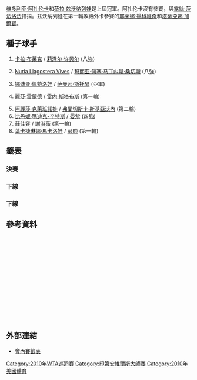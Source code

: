 {{noteTA
|G1=Tennis
|1=zh-hans:圈; zh-hk:圈; zh-tw:輪
|2=zh-hans:半区; zh-hant:半部;
|3=zh-hans:半决赛; zh-hk:準決賽; zh-tw:四強;
|4=zh-hans:四分之一决赛; zh-hk:半準決賽; zh-tw:八強;
}}

{{TennisEvents|2010|法國巴黎銀行公開賽|
| defchamp = {{flagicon|BLR}} [[维多利亚·阿扎伦卡|维多利亚·阿扎伦卡]] <br> {{flagicon|RUS}} [[薇拉·兹沃纳列娃|薇拉·兹沃纳列娃]]
| champ = {{flagicon|CZE}} [[克薇塔·佩斯克|克薇塔·佩斯克]] <br> {{flagicon|SLO}} [[卡塔琳娜·斯雷博特尼克|卡塔琳娜·斯雷博特尼克]]
| runner = {{flagicon|RUS}} [[娜迪亚·佩特洛娃|娜迪亚·佩特洛娃]] <br> {{flagicon|AUS}} [[萨曼莎·斯托瑟|萨曼莎·斯托瑟]]
| score  = 6–4, 2–6
}}

{{main|2010年法國巴黎銀行公開賽}}

[[维多利亚·阿扎伦卡|维多利亚·阿扎伦卡]]和[[薇拉·兹沃纳列娃|薇拉·兹沃纳列娃]]是上屆冠軍。阿扎伦卡沒有參賽，與[[露絲·莎法洛法|露絲·莎法洛法]]搭擋。兹沃纳列娃在第一輪敗給外卡參賽的[[耶萊娜·揚科維奇|耶萊娜·揚科維奇]]和[[塔蒂亞娜·加爾賓|塔蒂亞娜·加爾賓]]。

==種子球手==
{{col-begin}}
{{col-2}}
# {{flagicon|ZIM}} [[卡拉·布莱克|卡拉·布莱克]] / {{flagicon|USA}} [[莉泽尔·许贝尔|莉泽尔·许贝尔]] (八強)
# {{flagicon|ESP}} [[Nuria_Llagostera_Vives|Nuria Llagostera Vives]] / {{flagicon|ESP}} [[玛丽亚·何塞·马丁内斯·桑切斯|玛丽亚·何塞·马丁内斯·桑切斯]] (八強)
# {{flagicon|RUS}} [[娜迪亚·佩特洛娃|娜迪亚·佩特洛娃]] / {{flagicon|AUS}} [[萨曼莎·斯托瑟|萨曼莎·斯托瑟]] (亞軍)
# {{flagicon|USA}} [[麗莎·雷蒙德|麗莎·雷蒙德]] / {{flagicon|AUS}} [[雷内·斯塔布斯|雷内·斯塔布斯]] (第一輪)
{{col-2}}
<ol start="5">
<li> {{flagicon|RUS}} [[阿麗莎·克萊班諾娃|阿麗莎·克萊班諾娃]] / {{flagicon|ITA}} [[弗蘭切斯卡·斯基亞沃內|弗蘭切斯卡·斯基亞沃內]] (第二輪)
<li> {{flagicon|USA}} [[比丹妮·瑪迪克-辛特斯|比丹妮·瑪迪克-辛特斯]] / {{flagicon|CHN}} [[晏紫|晏紫]] (四強)
<li> {{flagicon|TPE}} [[莊佳容|莊佳容]] / {{flagicon|TPE}} [[謝淑薇|謝淑薇]] (第一輪)
<li> {{flagicon|RUS}} [[葉卡捷琳娜·馬卡洛娃|葉卡捷琳娜·馬卡洛娃]] / {{flagicon|CHN}} [[彭帥|彭帥]] (第一輪)
</ol>
{{col-end}}

==籤表==
{{Draw key}}

===決賽===
{{4TeamBracket-Tennis3-v2
| RD1=四強
| RD2=決賽

| team-width=170

| RD1-seed1= 
| RD1-team1={{flagicon|TPE}} [[詹詠然|詹]]<br> {{flagicon|CHN}} [[鄭潔|鄭]]
| RD1-score1-1='''6
| RD1-score1-2=3
| RD1-score1-3=[4]
| RD1-seed2= 
| RD1-team2={{flagicon|CZE}} '''[[克薇塔·佩斯克|佩斯克]] <br> {{flagicon|SLO}} [[卡塔琳娜·斯雷博特尼克|斯雷博特尼克]]
| RD1-score2-1=1
| RD1-score2-2='''6
| RD1-score2-3='''[10]

| RD1-seed3=3
| RD1-team3={{flagicon|RUS}} '''[[娜迪亚·佩特洛娃|佩特洛娃]] <br> {{flagicon|AUS}} [[萨曼莎·斯托瑟|斯托瑟]]
| RD1-score3-1='''6
| RD1-score3-2='''6
| RD1-score3-3= 
| RD1-seed4=6
| RD1-team4={{flagicon|USA}} [[比丹妮·瑪迪克-辛特斯|瑪迪克-辛特斯]] <br> {{flagicon|CHN}} [[晏紫|晏]]
| RD1-score4-1=3
| RD1-score4-2=2
| RD1-score4-3= 

| RD2-seed1= 
| RD2-team1='''{{flagicon|CZE}} [[克薇塔·佩斯克|佩斯克]] <br> {{flagicon|SLO}} [[卡塔琳娜·斯雷博特尼克|斯雷博特尼克]]
| RD2-score1-1='''6
| RD2-score1-2=2
| RD2-score1-3='''[10]
| RD2-seed2=3
| RD2-team2={{flagicon|RUS}} [[娜迪亚·佩特洛娃|佩特洛娃]] <br> {{flagicon|AUS}} [[萨曼莎·斯托瑟|斯托瑟]]
| RD2-score2-1=4
| RD2-score2-2='''6
| RD2-score2-3=[5]
}}

===下線===
{{16TeamBracket-Compact-Tennis3-Byes
| RD1=第一輪
| RD2=第二輪
| RD3=八強
| RD4=四強

| RD1-seed01=1
| RD1-team01={{flagicon|ZIM}} '''[[卡拉·布莱克|布莱克]] <br> {{flagicon|USA}} [[莉泽尔·许贝尔|许贝尔]]'''
| RD1-score01-1=3
| RD1-score01-2='''6
| RD1-score01-3='''[11]
| RD1-seed02= 
| RD1-team02={{flagicon|ITA}} [[Sara_Errani|S Errani]] <br> {{flagicon|ISR}} [[Shahar_Pe'er|S Pe'er]] 
| RD1-score02-1='''6
| RD1-score02-2=2
| RD1-score02-3=[9]

| RD1-seed03= 
| RD1-team03='''{{flagicon|UZB}} [[Akgul_Amanmuradova|A Amanmuradova]]<br> {{flagicon|BLR}} [[Darya_Kustova|D Kustova]]'''
| RD1-score03-1='''6
| RD1-score03-2=1
| RD1-score03-3='''[10]
| RD1-seed04= 
| RD1-team04={{flagicon|BLR}} [[Olga_Govortsova|O Govortsova]]<br> {{flagicon|BLR}} [[Tatiana_Poutchek|T Poutchek]] 
| RD1-score04-1=1
| RD1-score04-2='''6
| RD1-score04-3=[5]

| RD1-seed05= 
| RD1-team05='''{{flagicon|GBR}} [[Sarah_Borwell|S Borwell]] <br> {{flagicon|USA}} [[Raquel_Kops-Jones|R Kops-Jones]]'''
| RD1-score05-1='''7
| RD1-score05-2=4
| RD1-score05-3='''[10]
| RD1-seed06= 
| RD1-team06={{flagicon|ESP}} [[Anabel_Medina_Garrigues|A Medina Garrigues]] <br> {{flagicon|DEN}} [[Caroline_Wozniacki|C Wozniacki]] 
| RD1-score06-1=6<sup>4</sup>
| RD1-score06-2='''6
| RD1-score06-3=[2]

| RD1-seed07= 
| RD1-team07={{flagicon|TPE}} '''[[詹詠然|詹]]<br> {{flagicon|CHN}} [[鄭潔|鄭]]''' 
| RD1-score07-1='''6
| RD1-score07-2='''6
| RD1-score07-3= 
| RD1-seed08=7
| RD1-team08={{flagicon|TPE}} [[莊佳容|莊]]<br> {{flagicon|TPE}} [[謝淑薇|謝]] 
| RD1-score08-1=3
| RD1-score08-2=3
| RD1-score08-3= 

| RD1-seed09=4
| RD1-team09={{flagicon|USA}} [[麗莎·雷蒙德|雷蒙德]] <br> {{flagicon|AUS}} [[雷内·斯塔布斯|斯塔布斯]] 
| RD1-score09-1=4
| RD1-score09-2='''6
| RD1-score09-3=[3]
| RD1-seed10= 
| RD1-team10={{flagicon|RUS}} '''[[Maria_Kirilenko|M Kirilenko]] <br> {{flagicon|POL}} [[Agnieszka_Radwańska|A Radwańska]]'''
| RD1-score10-1='''6
| RD1-score10-2=4
| RD1-score10-3='''[10]

| RD1-seed11= 
| RD1-team11='''{{flagicon|RUS}} [[Vera_Dushevina|V Dushevina]] <br> {{flagicon|AUS}} [[Anastasia_Rodionova|A Rodionova]]'''
| RD1-score11-1='''7
| RD1-score11-2=3
| RD1-score11-3='''[10]
| RD1-seed12= 
| RD1-team12={{flagicon|ESP}} [[Virginia_Ruano_Pascual|V Ruano Pascual]] <br> {{flagicon|USA}} [[Meghann_Shaughnessy|M Shaughnessy]] 
| RD1-score12-1=5
| RD1-score12-2='''6
| RD1-score12-3=[4]

| RD1-seed13= 
| RD1-team13={{flagicon|UKR}} [[Alona_Bondarenko|A Bondarenko]] <br> {{flagicon|KAZ}} [[Galina_Voskoboeva|G Voskoboeva]] 
| RD1-score13-1=4
| RD1-score13-2=1
| RD1-score13-3= 
| RD1-seed14= 
| RD1-team14={{flagicon|CZE}} '''[[克薇塔·佩斯克|佩斯克]] <br> {{flagicon|SLO}} [[卡塔琳娜·斯雷博特尼克|斯雷博特尼克]]''' 
| RD1-score14-1='''6
| RD1-score14-2='''6
| RD1-score14-3= 

| RD1-seed15= 
| RD1-team15='''{{flagicon|RSA}} [[Natalie_Grandin|N Grandin]] <br> {{flagicon|USA}} [[Abigail_Spears|A Spears]]'''
| RD1-score15-1='''6
| RD1-score15-2='''6
| RD1-score15-3= 
| RD1-seed16=8
| RD1-team16={{flagicon|RUS}} [[葉卡捷琳娜·馬卡洛娃|馬卡洛娃]] <br> {{flagicon|CHN}} [[彭帥|彭]] 
| RD1-score16-1=0
| RD1-score16-2=4
| RD1-score16-3= 

| RD2-seed01=1
| RD2-team01='''{{flagicon|ZIM}} [[卡拉·布莱克|布莱克]] <br> {{flagicon|USA}} [[莉泽尔·许贝尔|许贝尔]]'''
| RD2-score01-1='''6
| RD2-score01-2='''6
| RD2-score01-3= 
| RD2-seed02= 
| RD2-team02={{flagicon|UZB}} [[Akgul_Amanmuradova|A Amanmuradova]]<br> {{flagicon|BLR}} [[Darya_Kustova|D Kustova]]
| RD2-score02-1=2
| RD2-score02-2=2
| RD2-score02-3= 

| RD2-seed03= 
| RD2-team03={{flagicon|GBR}} [[Sarah_Borwell|S Borwell]] <br> {{flagicon|USA}} [[Raquel_Kops-Jones|R Kops-Jones]]
| RD2-score03-1=1
| RD2-score03-2=2
| RD2-score03-3= 
| RD2-seed04= 
| RD2-team04='''{{flagicon|TPE}} [[詹詠然|詹]]<br> {{flagicon|CHN}} [[鄭潔|鄭]]'''
| RD2-score04-1='''6
| RD2-score04-2='''6
| RD2-score04-3= 

| RD2-seed05= 
| RD2-team05='''{{flagicon|RUS}} [[Maria_Kirilenko|M Kirilenko]] <br> {{flagicon|POL}} [[Agnieszka_Radwańska|A Radwańska]]
| RD2-score05-1='''6
| RD2-score05-2='''6
| RD2-score05-3= 
| RD2-seed06= 
| RD2-team06={{flagicon|RUS}} [[Vera_Dushevina|V Dushevina]] <br> {{flagicon|AUS}} [[Anastasia_Rodionova|A Rodionova]]
| RD2-score06-1=0
| RD2-score06-2=3
| RD2-score06-3= 

| RD2-seed07= 
| RD2-team07='''{{flagicon|CZE}} [[克薇塔·佩斯克|佩斯克]] <br> {{flagicon|SLO}} [[卡塔琳娜·斯雷博特尼克|斯雷博特尼克]]'''
| RD2-score07-1='''6
| RD2-score07-2='''6
| RD2-score07-3= 
| RD2-seed08= 
| RD2-team08={{flagicon|RSA}} [[Natalie_Grandin|N Grandin]] <br> {{flagicon|USA}} [[Abigail_Spears|A Spears]]
| RD2-score08-1=1
| RD2-score08-2=2
| RD2-score08-3= 

| RD3-seed01=1
| RD3-team01={{flagicon|ZIM}} [[卡拉·布莱克|布莱克]] <br> {{flagicon|USA}} [[莉泽尔·许贝尔|许贝尔]]
| RD3-score01-1=6<sup>5</sup>
| RD3-score01-2=2
| RD3-score01-3= 
| RD3-seed02= 
| RD3-team02={{flagicon|TPE}}''' [[詹詠然|詹]]<br> {{flagicon|CHN}} [[鄭潔|鄭]]
| RD3-score02-1='''7
| RD3-score02-2='''6
| RD3-score02-3= 

| RD3-seed03= 
| RD3-team03={{flagicon|RUS}} [[Maria_Kirilenko|M Kirilenko]] <br> {{flagicon|POL}} [[Agnieszka_Radwańska|A Radwańska]]
| RD3-score03-1='''6
| RD3-score03-2=6<sup>4</sup>
| RD3-score03-3=[5]
| RD3-seed04= 
| RD3-team04={{flagicon|CZE}} '''[[克薇塔·佩斯克|佩斯克]] <br> {{flagicon|SLO}} [[卡塔琳娜·斯雷博特尼克|斯雷博特尼克]]'''
| RD3-score04-1=4
| RD3-score04-2='''7
| RD3-score04-3='''[10]

| RD4-seed01= 
| RD4-team01={{flagicon|TPE}} [[詹詠然|詹]]<br> {{flagicon|CHN}} [[鄭潔|鄭]]
| RD4-score01-1='''6
| RD4-score01-2=3
| RD4-score01-3=[4]
| RD4-seed02= 
| RD4-team02={{flagicon|CZE}} '''[[克薇塔·佩斯克|佩斯克]] <br> {{flagicon|SLO}} [[卡塔琳娜·斯雷博特尼克|斯雷博特尼克]]
| RD4-score02-1=1
| RD4-score02-2='''6
| RD4-score02-3='''[10]
}}

===下線===
{{16TeamBracket-Compact-Tennis3-Byes
| RD1=第一輪
| RD2=第二輪
| RD3=八強
| RD4=四強

| RD1-seed01=5
| RD1-team01='''{{flagicon|RUS}} [[阿麗莎·克萊班諾娃|克萊班諾娃]] <br> {{flagicon|ITA}} [[弗蘭切斯卡·斯基亞沃內|斯基亞沃內]] 
| RD1-score01-1='''6
| RD1-score01-2='''7
| RD1-score01-3= 
| RD1-seed02=WC
| RD1-team02={{flagicon|USA}} [[Melanie_Oudin|M Oudin]] <br> {{flagicon|USA}} [[Shenay_Perry|S Perry]] 
| RD1-score02-1=4
| RD1-score02-2=5
| RD1-score02-3= 

| RD1-seed03= 
| RD1-team03={{flagicon|POL}} [[Klaudia_Jans|K Jans]] <br> {{flagicon|POL}} [[Alicja_Rosolska|A Rosolska]] 
| RD1-score03-1=4
| RD1-score03-2=3
| RD1-score03-3= 
| RD1-seed04= 
| RD1-team04='''{{Nowrap|{{flagicon|CZE}} [[Iveta_Benešová|I Benešová]]<br> {{flagicon|CZE}} [[Barbora_Záhlavová-Strýcová|B Záhlavová-Strýcová]]}}'''
| RD1-score04-1='''6
| RD1-score04-2='''6
| RD1-score04-3= 

| RD1-seed05= 
| RD1-team05='''{{flagicon|CZE}} [[Andrea_Hlaváčková|A Hlaváčková]]<br> {{flagicon|CZE}} [[Lucie_Hradecká|L Hradecká]] 
| RD1-score05-1='''6
| RD1-score05-2='''7
| RD1-score05-3= 
| RD1-seed06= 
| RD1-team06={{flagicon|UKR}} [[Mariya_Koryttseva|M Koryttseva]]<br> {{flagicon|KAZ}} [[Yaroslava_Shvedova|Y Shvedova]]
| RD1-score06-1=3
| RD1-score06-2=6<sup>5</sup>
| RD1-score06-3= 

| RD1-seed07=ALT
| RD1-team07={{flagicon|FRA}} [[Julie_Coin|J Coin]]<br> {{flagicon|CAN}} [[Marie-Ève_Pelletier|M-È Pelletier]] 
| RD1-score07-1=4
| RD1-score07-2=2
| RD1-score07-3= 
| RD1-seed08=3
| RD1-team08='''{{flagicon|RUS}} [[娜迪亚·佩特洛娃|佩特洛娃]] <br> {{flagicon|AUS}} [[萨曼莎·斯托瑟|斯托瑟]]'''
| RD1-score08-1='''6
| RD1-score08-2='''6
| RD1-score08-3= 

| RD1-seed09=6
| RD1-team09='''{{flagicon|USA}} [[比丹妮·瑪迪克-辛特斯|瑪迪克-辛特斯]] <br> {{flagicon|CHN}} [[晏紫|晏]] 
| RD1-score09-1='''7
| RD1-score09-2='''6
| RD1-score09-3= 
| RD1-seed10= 
| RD1-team10={{flagicon|NED}} [[Michaëlla_Krajicek|M Krajicek]] <br> {{flagicon|ROU}} [[Monica_Niculescu|M Niculescu]] 
| RD1-score10-1=6<sup>2</sup>
| RD1-score10-2=2
| RD1-score10-3= 

| RD1-seed11=WC
| RD1-team11={{flagicon|CZE}} [[露絲·莎法洛法|莎法洛法]] <br> {{flagicon|RUS}} [[薇拉·兹沃纳列娃|兹沃纳列娃]] 
| RD1-score11-1=6<sup>4</sup>
| RD1-score11-2=3
| RD1-score11-3= 
| RD1-seed12=WC
| RD1-team12='''{{flagicon|ITA}} [[塔蒂亞娜·加爾賓|加爾賓]] <br> {{flagicon|SRB}} [[耶萊娜·揚科維奇|揚科維奇]]'''
| RD1-score12-1='''7
| RD1-score12-2='''6
| RD1-score12-3= 

| RD1-seed13= 
| RD1-team13='''{{flagicon|ARG}} [[Gisela_Dulko|G Dulko]] <br> {{flagicon|ITA}} [[Flavia_Pennetta|F Pennetta]]'''
| RD1-score13-1=1
| RD1-score13-2='''6
| RD1-score13-3='''[10]
| RD1-seed14= 
| RD1-team14={{flagicon|CZE}} [[Vladimíra_Uhlířová|V Uhlířová]] <br> {{flagicon|CZE}} [[Renata_Voráčová|R Voráčová]]
| RD1-score14-1='''6
| RD1-score14-2=4
| RD1-score14-3=[5]

| RD1-seed15= 
| RD1-team15={{flagicon|LAT}} [[Līga_Dekmeijere|L Dekmeijere]] <br> {{flagicon|SUI}} [[Patty_Schnyder|P Schnyder]] 
| RD1-score15-1=2
| RD1-score15-2=4
| RD1-score15-3= 
| RD1-seed16=2
| RD1-team16={{Nowrap|'''{{flagicon|ESP}} [[Nuria_Llagostera_Vives|N Llagostera Vives]] <br> {{flagicon|ESP}} [[玛丽亚·何塞·马丁内斯·桑切斯|马丁内斯·桑切斯]]'''}}
| RD1-score16-1='''6
| RD1-score16-2='''6
| RD1-score16-3= 

| RD2-seed01=5
| RD2-team01={{flagicon|RUS}} [[阿麗莎·克萊班諾娃|克萊班諾娃]] <br> {{flagicon|ITA}} [[弗蘭切斯卡·斯基亞沃內|斯基亞沃內]] 
| RD2-score01-1='''7
| RD2-score01-2=5
| RD2-score01-3=[1]
| RD2-seed02= 
| RD2-team02='''{{Nowrap|{{flagicon|CZE}} [[Iveta_Benešová|I Benešová]]<br> {{flagicon|CZE}} [[Barbora_Záhlavová-Strýcová|B Záhlavová-Strýcová]]}}'''
| RD2-score02-1=5
| RD2-score02-2='''7
| RD2-score02-3='''[10]

| RD2-seed03= 
| RD2-team03={{flagicon|CZE}} [[Andrea_Hlaváčková|A Hlaváčková]]<br> {{flagicon|CZE}} [[Lucie_Hradecká|L Hradecká]]
| RD2-score03-1=4
| RD2-score03-2=0
| RD2-score03-3= 
| RD2-seed04=3
| RD2-team04='''{{flagicon|RUS}} [[娜迪亚·佩特洛娃|佩特洛娃]] <br> {{flagicon|AUS}} [[萨曼莎·斯托瑟|斯托瑟]]'''
| RD2-score04-1='''6
| RD2-score04-2='''6
| RD2-score04-3= 

| RD2-seed05=6
| RD2-team05='''{{flagicon|USA}} [[比丹妮·瑪迪克-辛特斯|瑪迪克-辛特斯]] <br> {{flagicon|CHN}} [[晏紫|晏]]'''
| RD2-score05-1='''6
| RD2-score05-2=4
| RD2-score05-3='''[10]
| RD2-seed06=WC
| RD2-team06={{flagicon|ITA}} [[塔蒂亞娜·加爾賓|加爾賓]] <br> {{flagicon|SRB}} [[耶萊娜·揚科維奇|揚科維奇]]
| RD2-score06-1=4
| RD2-score06-2='''6
| RD2-score06-3=[5]

| RD2-seed07= 
| RD2-team07={{flagicon|ARG}} [[Gisela_Dulko|G Dulko]] <br> {{flagicon|ITA}} [[Flavia_Pennetta|F Pennetta]]
| RD2-score07-1=5
| RD2-score07-2=6<sup>4</sup>
| RD2-score07-3= 
| RD2-seed08=2
| RD2-team08='''{{Nowrap|{{flagicon|ESP}} [[Nuria_Llagostera_Vives|N Llagostera Vives]] <br> {{flagicon|ESP}} [[玛丽亚·何塞·马丁内斯·桑切斯|马丁内斯·桑切斯]]}}'''
| RD2-score08-1='''7
| RD2-score08-2='''7
| RD2-score08-3= 

| RD3-seed01= 
| RD3-team01={{Nowrap|{{flagicon|CZE}} [[Iveta_Benešová|I Benešová]]<br> {{flagicon|CZE}} [[Barbora_Záhlavová-Strýcová|B Záhlavová-Strýcová]]}}
| RD3-score01-1='''6
| RD3-score01-2=2
| RD3-score01-3=[7]
| RD3-seed02=3
| RD3-team02='''{{flagicon|RUS}} [[娜迪亚·佩特洛娃|佩特洛娃]] <br> {{flagicon|AUS}} [[萨曼莎·斯托瑟|斯托瑟]]'''
| RD3-score02-1=2
| RD3-score02-2='''6
| RD3-score02-3='''[10]

| RD3-seed03=6
| RD3-team03='''{{flagicon|USA}} [[比丹妮·瑪迪克-辛特斯|瑪迪克-辛特斯]] <br> {{flagicon|CHN}} [[晏紫|晏]]
| RD3-score03-1='''7
| RD3-score03-2=1
| RD3-score03-3='''[10]
| RD3-seed04=2
| RD3-team04={{Nowrap|{{flagicon|ESP}} [[Nuria_Llagostera_Vives|N Llagostera Vives]] <br> {{flagicon|ESP}} [[玛丽亚·何塞·马丁内斯·桑切斯|马丁内斯·桑切斯]]}}
| RD3-score04-1=6<sup>3</sup>
| RD3-score04-2='''6
| RD3-score04-3=[4]

| RD4-seed01=3
| RD4-team01={{flagicon|RUS}} '''[[娜迪亚·佩特洛娃|佩特洛娃]] <br> {{flagicon|AUS}} [[萨曼莎·斯托瑟|斯托瑟]]
| RD4-score01-1='''6
| RD4-score01-2='''6
| RD4-score01-3= 
| RD4-seed02=6
| RD4-team02={{flagicon|USA}} [[比丹妮·瑪迪克-辛特斯|瑪迪克-辛特斯]] <br> {{flagicon|CHN}} [[晏紫|晏]]
| RD4-score02-1=3
| RD4-score02-2=2
| RD4-score02-3= 
}}

== 參考資料 ==
<div class="references-small" style="height: 220px; overflow: auto; padding: 3px">
<references/>
</div>

==外部連結==
* [https://web.archive.org/web/20100331001126/http://www.sonyericssonwtatour.com/SEWTATour-Archive/posting/2010/609/MDD.pdf 會內賽籤表]

{{DEFAULTSORT:BNP Paribas Open - Women's Doubles}}

[[Category:2010年WTA巡迴賽|Category:2010年WTA巡迴賽]]
[[Category:印第安維爾斯大師賽|Category:印第安維爾斯大師賽]]
[[Category:2010年美國體育|Category:2010年美國體育]]